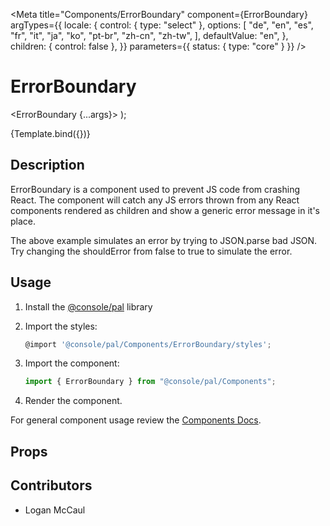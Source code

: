 
<Meta
  title="Components/ErrorBoundary"
  component={ErrorBoundary}
  argTypes={{
    locale: {
      control: { type: "select" },
      options: [
        "de",
        "en",
        "es",
        "fr",
        "it",
        "ja",
        "ko",
        "pt-br",
        "zh-cn",
        "zh-tw",
      ],
      defaultValue: "en",
    },
    children: { control: false },
  }}
  parameters={{ status: { type: "core" } }}
/>

# ErrorBoundary

  <ErrorBoundary {...args}>
    <ErrorExample shouldError={true} />
  </ErrorBoundary>
);

<Canvas>
  <Story
    name="Demo"
    args={{
      dismissible: true,
      withGradient: true,
    }}
  >
    {Template.bind({})}
  </Story>
</Canvas>

## Description

ErrorBoundary is a component used to prevent JS code from crashing React.
The component will catch any JS errors thrown from any React components rendered as children and show a generic
error message in it's place.

The above example simulates an error by trying to JSON.parse bad JSON. Try changing the shouldError from false to true to simulate the error.

## Usage

1.  Install the [@console/pal](https://github.ibm.com/ibmcloud/pal#how-to-install-and-use) library
2.  Import the styles:

    ```js
    @import '@console/pal/Components/ErrorBoundary/styles';
    ```

3.  Import the component:

    ```js
    import { ErrorBoundary } from "@console/pal/Components";
    ```

4.  Render the component.

For general component usage review the [Components Docs](https://pages.github.ibm.com/ibmcloud/pal/development-guidelines/components/overview).

## Props

<ArgsTable of={ErrorBoundary} />

## Contributors

- Logan McCaul
